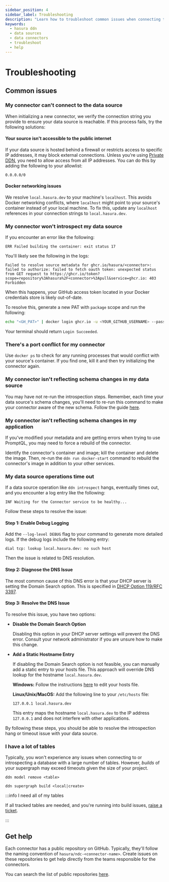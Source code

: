 ```yaml
---
sidebar_position: 4
sidebar_label: Troubleshooting
description: "Learn how to troubleshoot common issues when connecting to data sources to PromptQL."
keywords:
  - hasura ddn
  - data sources
  - data connectors
  - troubleshoot
  - help
---
```


# Troubleshooting

## Common issues

### My connector can't connect to the data source

When initializing a new connector, we verify the connection string you provide to ensure your data source is reachable.
If this process fails, try the following solutions:

#### Your source isn't accessible to the public internet

If your data source is hosted behind a firewall or restricts access to specific IP addresses, it may block external
connections. Unless you're using [Private DDN](https://hasura.io/pricing), you need to allow access from all IP
addresses. You can do this by adding the following to your allowlist:

```plaintext
0.0.0.0/0
```

#### Docker networking issues

We resolve `local.hasura.dev` to your machine's `localhost`. This avoids Docker networking conflicts, where `localhost`
might point to your source's container instead of your local machine. To fix this, update any `localhost` references in
your connection strings to `local.hasura.dev`.

### My connector won't introspect my data source

If you encounter an error like the following:

```plaintext
ERR Failed building the container: exit status 17
```

You'll likely see the following in the logs:

```plaintext
Failed to resolve source metadata for ghcr.io/hasura/<connector>: failed to authorize: failed to fetch oauth token: unexpected status from GET request to https://ghcr.io/token?scope=repository%3Ahasura%2F<connector>%3Apull&service=ghcr.io: 403 Forbidden
```

When this happens, your GitHub access token located in your Docker credentials store is likely out-of-date.

To resolve this, generate a new PAT with `package` scope and run the following:

```sh
echo "<GH_PAT>" | docker login ghcr.io -u <YOUR_GITHUB_USERNAME> --password-stdin
```

Your terminal should return `Login Succeeded`.

### There's a port conflict for my connector

Use `docker ps` to check for any running processes that would conflict with your source's container. If you find one,
kill it and then try initializing the connector again.

### My connector isn't reflecting schema changes in my data source

You may have not re-run the introspection steps. Remember, each time your data source's schema changes, you'll need to
re-run this command to make your connector aware of the new schema. Follow the guide
[here](/data-sources/introspect-a-source.mdx).

### My connector isn't reflecting schema changes in my application

If you've modified your metadata and are getting errors when trying to use PromptQL, you may need to force a rebuild of
the connector.

Identify the connector's container and image; kill the container and delete the image. Then, re-run the
`ddn run docker-start` command to rebuild the connector's image in addition to your other services.

### My data source operations time out

If a data source operation like `ddn introspect` hangs, eventually times out, and you encounter a log entry like the
following:

```plaintext
INF Waiting for the Connector service to be healthy...
```

Follow these steps to resolve the issue:

#### Step 1: Enable Debug Logging

Add the `--log-level DEBUG` flag to your command to generate more detailed logs. If the debug logs include the following
entry:

```plaintext
dial tcp: lookup local.hasura.dev: no such host
```

Then the issue is related to DNS resolution.

#### Step 2: Diagnose the DNS Issue

The most common cause of this DNS error is that your DHCP server is setting the Domain Search option. This is specified
in [DHCP Option 119/RFC 3397](https://www.rfc-editor.org/rfc/rfc3397).

#### Step 3: Resolve the DNS Issue

To resolve this issue, you have two options:

- **Disable the Domain Search Option**

  Disabling this option in your DHCP server settings will prevent the DNS error. Consult your network administrator if
  you are unsure how to make this change.

- **Add a Static Hostname Entry**

  If disabling the Domain Search option is not feasible, you can manually add a static entry to your hosts file. This
  approach will override DNS lookup for the hostname `local.hasura.dev`.

  **Windows:** Follow the instructions
  [here](https://www.howtogeek.com/27350/beginner-geek-how-to-edit-your-hosts-file/) to edit your hosts file.

  **Linux/Unix/MacOS:** Add the following line to your `/etc/hosts` file:

  ```plaintext
  127.0.0.1 local.hasura.dev
  ```

  This entry maps the hostname `local.hasura.dev` to the IP address `127.0.0.1` and does not interfere with other
  applications.

By following these steps, you should be able to resolve the introspection hang or timeout issue with your data source.

### I have a lot of tables

Typically, you won't experience any issues when connecting to or introspecting a database with a large number of tables.
However, _builds_ of your supergraph may exceed timeouts given the size of your project.

```ddn title="If possible, consider removing unused models via the CLI:"
ddn model remove <table>
```

```ddn title="Then, retry your supergraph build:"
ddn supergraph build <local|create>
```

:::info I need all of my tables

If all tracked tables are needed, and you're running into build issues, [raise a ticket](/help/overview.mdx).

:::

## Get help

Each connector has a public repository on GitHub. Typically, they'll follow the naming convention of
`hasura/ndc-<connector-name>`. Create issues on these repositories to get help directly from the teams responsible for
the connectors.

You can search the list of public repositories [here](https://github.com/orgs/hasura/repositories).
